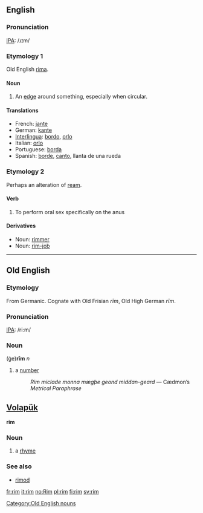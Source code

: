 ==English==
===Pronunciation===
[[IPA]]: /ɹɪm/

===Etymology 1===
Old English [[rima]].

====Noun====
# An [[edge]] around something, especially when circular.

====Translations==== 
*French: [[jante]] 
*German: [[kante]] 
*[[Interlingua]]: [[bordo]], [[orlo]] 
*Italian: [[orlo]] 
*Portuguese: [[borda]] 
*Spanish: [[borde]], [[canto]], llanta de una rueda 

===Etymology 2===
Perhaps an alteration of [[ream]].

====Verb====
#To perform oral sex specifically on the anus

====Derivatives====
*Noun: [[rimmer]]
*Noun: [[rim-job]]
----


==Old English==
===Etymology===
From Germanic.  Cognate with Old Frisian ''rīm'', Old High German ''rīm''.

===Pronunciation===
[[IPA]]: /ri:m/

===Noun===
(ġe)'''rīm''' ''n''
# a [[number]]
#:''Rim miclade monna mægþe geond middan-geard'' — Cædmon’s ''Metrical Paraphrase''

[[Category:Old English nouns]]


==[[Volapük]]==
'''rim''' 
===Noun=== 
# a [[rhyme]]

===See also=== 
*[[rimod]]

[[fr:rim]]
[[it:rim]]
[[no:Rim]]
[[pl:rim]]
[[fi:rim]]
[[sv:rim]]